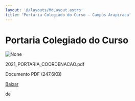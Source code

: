 ```yaml
---
layout: '@/layouts/MdLayout.astro'
title: 'Portaria Colegiado do Curso — Campus Arapiraca'
---
```




Portaria Colegiado do Curso
===========================









<Image src="https://arapiraca.ufal.br/graduacao/ciencia-da-computacao/documentos/portarias/colegiado-do-curso-de-ciencia-da-computacao/%2b%2bplone%2b%2bufalprofile/imgs/file-icon.png" alt="None" inferSize />

 2021\_PORTARIA\_COORDENACAO.pdf  

 Documento PDF
 (247.6KB)
 

[Baixar](%40%40download/file/2021_PORTARIA_COORDENACAO.pdf)























 de 












